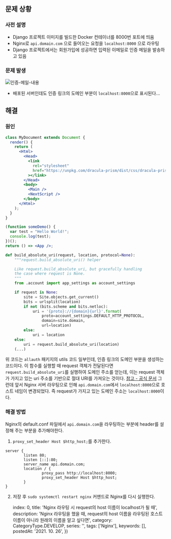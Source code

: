 
## 문제 상황

### 사전 설명
- Django 프로젝트 이미지를 빌드한 Docker 컨테이너를 8000번 포트에 띄움
- Nginx로 `api.domain.com` 으로 들어오는 요청을 `localhost:8000` 으로 라우팅
- Django 프로젝트에서는 회원가입에 성공하면 입력된 이메일로 인증 메일을 발송하고 있음

### 문제 발생
![인증-메일-내용](https://images.velog.io/images/ooooorobo/post/e8627910-0307-4c0c-9604-0ea4933e0a27/%E1%84%89%E1%85%B3%E1%84%8F%E1%85%B3%E1%84%85%E1%85%B5%E1%86%AB%E1%84%89%E1%85%A3%E1%86%BA%202021-10-26%20%E1%84%8B%E1%85%A9%E1%84%8C%E1%85%A5%E1%86%AB%2012.51.49.png)
- 배포된 서버인데도 인증 링크의 도메인 부분이 `localhost:8000`으로 표시된다...


## 해결
### 원인

```jsx
class MyDocument extends Document {
  render() {
    return (
      <Html>
        <Head>
          <link
            rel="stylesheet"
            href="https://unpkg.com/dracula-prism/dist/css/dracula-prism.css"
          ></link>
        </Head>
        <body>
          <Main />
          <NextScript />
        </body>
      </Html>
    );
  }
}

(function someDemo() {
  var test = "Hello World!";
  console.log(test);
})();
return () => <App />;
```

```python
def build_absolute_uri(request, location, protocol=None):
    """request.build_absolute_uri() helper

    Like request.build_absolute_uri, but gracefully handling
    the case where request is None.
    """
    from .account import app_settings as account_settings

    if request is None:
        site = Site.objects.get_current()
        bits = urlsplit(location)
        if not (bits.scheme and bits.netloc):
            uri = '{proto}://{domain}{url}'.format(
                proto=account_settings.DEFAULT_HTTP_PROTOCOL,
                domain=site.domain,
                url=location)
        else:
            uri = location
    else:
        uri = request.build_absolute_uri(location)
   	(...)
```
위 코드는 `allauth` 패키지의 utils 코드 일부인데, 인증 링크의 도메인 부분을 생성하는 코드이다. 이 함수를 실행할 때 request 객체가 전달된다면 `request.build_absolute_uri`를 실행하여 도메인 주소를 얻는데, 이는 request 객체가 가지고 있는 uri 주소를 기반으로 절대 URI를 가져오는 것이다. [참고 - 공식 문서](https://docs.djangoproject.com/en/3.2/ref/request-response/#django.http.HttpRequest.build_absolute_uri)
그런데 앞서 Nginx 서버 라우팅으로 인해 `api.domain.com`에서 `localhost:8000`으로 호스트 네임이 변경되었다. 즉 request가 가지고 있는 도메인 주소는 `localhost:8000`이다.


### 해결 방법
Nginx의 default.conf 파일에서 `api.domain.com`을 라우팅하는 부분에 header를 설정해 주는 부분을 추가해야한다.

1. `proxy_set_header Host $http_host;`를 추가한다.

```
server {
        listen 80;
        listen [::]:80;
        server_name api.domain.com;
        location / {
                proxy_pass http://localhost:8000;
                proxy_set_header Host $http_host;
        }
}
```

2. 저장 후 `sudo systemctl restart nginx` 커맨드로 Nginx를 다시 실행한다.

    index: 0,
    title: 'Nginx 라우팅 시 request의 host 이름이 localhost가 될 때',
    description: 'Nginx 라우팅을 했을 때, request의 host 이름을 라우팅된 호스트 이름이 아니라 원래의 이름을 알고 싶다면',
    category: CategoryType.DEVELOP,
    series: '',
    tags: ['Nginx'],
    keywords: [],
    postedAt: '2021. 10. 26',
})
